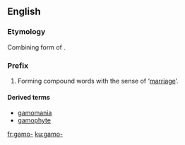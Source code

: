 {{also|gamo|-gamo}}
==English==

===Etymology===
Combining form of {{etyl|grc|en}} {{term|γάμος|tr=gamos|lang=grc}}.

===Prefix===
{{head|en|prefix}}

# Forming compound words with the sense of ‘[[marriage]]’.

====Derived terms====
* [[gamomania]]
* [[gamophyte]]

[[fr:gamo-]]
[[ku:gamo-]]